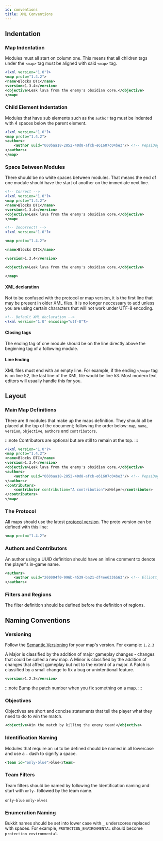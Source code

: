 ```yaml
---
id: conventions
title: XML Conventions
---
```


## Indentation

### Map Indentation

Modules must all start on column one.
This means that all children tags under the `<map>` tag must be aligned with said `<map>` tag.

```xml
<?xml version="1.0"?>
<map proto="1.4.2">
<name>Blocks DTC</name>
<version>1.3.4</version>
<objective>Leak lava from the enemy's obsidian core.</objective>
</map>
```

### Child Element Indentation

Modules that have sub elements such as the `author` tag must be indented with 4 spaces below the parent element.

```xml
<?xml version="1.0"?>
<map proto="1.4.2">
<authors>
    <author uuid="060baa18-2852-40d8-afcb-e61607c04be3"/> <!-- PepsiDog -->
</authors>
</map>
```

### Space Between Modules

There should be no white spaces between modules.
That means the end of one module should have the start of another on the immediate next line.

```xml
<!-- Correct -->
<?xml version="1.0"?>
<map proto="1.4.2">
<name>Blocks DTC</name>
<version>1.3.4</version>
<objective>Leak lava from the enemy's obsidian core.</objective>
</map>
```

```xml
<!-- Incorrect! -->
<?xml version="1.0"?>

<map proto="1.4.2">

<name>Blocks DTC</name>

<version>1.3.4</version>

<objective>Leak lava from the enemy's obsidian core.</objective>

</map>
```

#### XML declaration

Not to be confused with the protocol or map version, it is the first line that may be present in older XML files.
It is no longer neccessary to add unless you are using certain characters that will not work under UTF-8 encoding.

```xml
<!-- Default XML declaration -->
<?xml version="1.0" encoding="utf-8"?>
```

#### Closing tags

The ending tag of one module should be on the line directly above the beginning tag of a following module.

#### Line Ending

XML files must end with an empty line.
For example, if the ending `</map>` tag is on line 52, the last line of the XML file would be line 53.
Most modern text editors will usually handle this for you.

## Layout

### Main Map Definitions

There are 6 modules that make up the maps definition.
They should all be placed at the top of the document; following the order below: `map`, `name`, `version`, `objective`, `authors` and `contributors`.

:::note
Contributors are optional but are still to remain at the top.
:::

```xml
<?xml version="1.0"?>
<map proto="1.4.2">
<name>Blocks DTC</name>
<version>1.3.4</version>
<objective>Leak lava from the enemy's obsidian core.</objective>
<authors>
    <author uuid="060baa18-2852-40d8-afcb-e61607c04be3"/> <!-- PepsiDog -->
</authors>
<contributors>
    <contributor contribution="A contribution">aHelper</contributor>
</contributors>
</map>
```

### The Protocol

All maps should use the latest [protocol version](/docs/modules/general/proto). The proto version can be defined with this line:

```xml
<map proto="1.4.2">
```

### Authors and Contributors

An author using a UUID definition should have an inline comment to denote the player's in-game name.

```xml
<authors>
    <author uuid="260004f0-996b-4539-ba21-df4ee6336b63"/> <!-- Elliott_ -->
</authors>
```

### Filters and Regions

The filter definition should be defined before the definition of regions.

## Naming Conventions

### Versioning

Follow the [Semantic Versioning](https://semver.org/) for your map's version. For example: `1.2.3`

A Major is classified by the addition of major gameplay changes - changes that could be called a new map.
A Minor is classified by the addition of changes that affect gameplay but not to the extent of a major.
A Patch is classified by a small change to fix a bug or unintentional feature.

```xml
<version>1.2.3</version>
```

:::note
Bump the patch number when you fix something on a map.
:::

### Objectives

Objectives are short and concise statements that tell the player what they need to do to win the match.

```xml
<objective>Win the match by killing the enemy team!</objective>
```

### Identification Naming

Modules that require an `id` to be defined should be named in all lowercase and use a `-` dash to signify a space.

```xml
<team id="only-blue">blue</team>
```
### Team Filters

Team filters should be named by following the Identification naming and start with `only-` followed by the team name.

`only-blue` `only-elves`

### Enumeration Naming

Bukkit names should be set into lower case with `_` underscores replaced with spaces.
For example, `PROTECTION_ENVIRONMENTAL` should become `protection environmental`.

